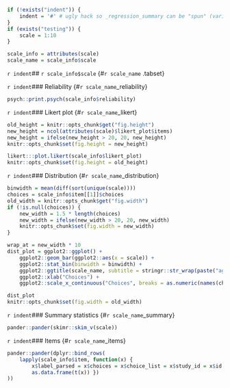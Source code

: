 ```r
if (!exists("indent")) {
	indent = '#' # ugly hack so _regression_summary can be "spun" (variables included via `r ` have to be available)
}
if (exists("testing")) {
	scale = 1:10
}

scale_info = attributes(scale)
scale_name = scale_info$scale
```

`r indent`## `r scale_info$scale` {#`r scale_name` .tabset}

`r indent`### Reliability {#`r scale_name`_reliability}
```r
psych::print.psych(scale_info$reliability)
```

`r indent`### Likert plot {#`r scale_name`_likert}

```r
old_height = knitr::opts_chunk$get("fig.height")
new_height = ncol(attributes(scale)$likert_plot$items)
new_height = ifelse(new_height > 20, 20, new_height)
knitr::opts_chunk$set(fig.height = new_height)
```
```r
likert:::plot.likert(scale_info$likert_plot)
knitr::opts_chunk$set(fig.height = old_height)
```


`r indent`### Distribution {#`r scale_name`_distribution}
```r
binwidth = mean(diff(sort(unique(scale))))
choices = scale_info$item[[1]]$choices
old_width = knitr::opts_chunk$get("fig.width")
if (!is.null(choices)) {
	new_width = 1.5 * length(choices)
	new_width = ifelse(new_width > 20, 20, new_width)
	knitr::opts_chunk$set(fig.width = new_width)
}
```
```r
wrap_at = new_width * 10
dist_plot = ggplot2::ggplot() +
	ggplot2::geom_bar(ggplot2::aes(x = scale)) +
	ggplot2::stat_bin(binwidth = binwidth) + 
	ggplot2::ggtitle(scale_name, subtitle = stringr::str_wrap(paste("aggregated over", length(scale_info$item), "items"), wrap_at)) + 
	ggplot2::xlab("Choices") + 
	ggplot2::scale_x_continuous("Choices", breaks = as.numeric(names(choices)), labels = stringr::str_wrap(unlist(choices), 15))

dist_plot
knitr::opts_chunk$set(fig.width = old_width)
```

`r indent`### Summary statistics {#`r scale_name`_summary}
```r
pander::pander(skimr::skim_v(scale))
```

`r indent`### Items {#`r scale_name`_items}

```r
pander::pander(dplyr::bind_rows(
	lapply(scale_info$item, function(x) { 
		x$label_parsed = x$choices = x$choice_list = x$study_id = x$id = NULL
		as.data.frame(t(x)) })
))
```

